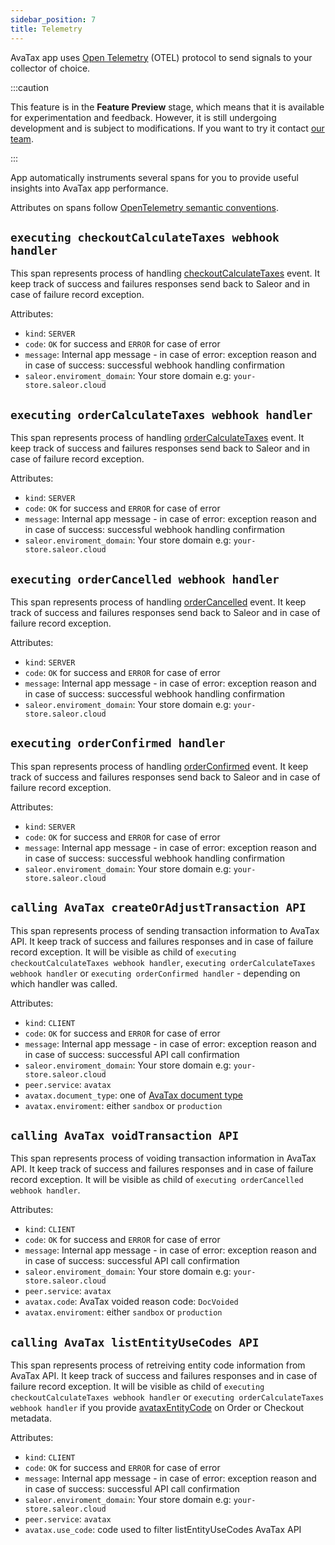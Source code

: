 ```yaml
---
sidebar_position: 7
title: Telemetry
---
```


AvaTax app uses [Open Telemetry](https://opentelemetry.io/) (OTEL) protocol to send signals to your collector of choice.

:::caution

This feature is in the **Feature Preview** stage, which means that it is available for experimentation and
feedback. However, it is still undergoing development and is subject to modifications. If you want to try it contact [our team](mailto:hello@saleor.io).

:::

App automatically instruments several spans for you to provide useful insights into AvaTax app performance.

Attributes on spans follow [OpenTelemetry semantic conventions](https://opentelemetry.io/docs/specs/semconv/general/trace/). 

## `executing checkoutCalculateTaxes webhook handler`

This span represents process of handling [checkoutCalculateTaxes](api-reference/taxes/objects/calculate-taxes.mdx) event. It keep track of success and failures responses send back to Saleor and in case of failure record exception.

Attributes:

* `kind`: `SERVER`
* `code`: `OK` for success and `ERROR` for case of error
* `message`: Internal app message - in case of error: exception reason and in case of success: successful webhook handling confirmation
* `saleor.enviroment_domain`: Your store domain e.g: `your-store.saleor.cloud`

## `executing orderCalculateTaxes webhook handler`

This span represents process of handling [orderCalculateTaxes](api-reference/taxes/objects/calculate-taxes.mdx) event. It keep track of success and failures responses send back to Saleor and in case of failure record exception.

Attributes:

* `kind`: `SERVER`
* `code`: `OK` for success and `ERROR` for case of error
* `message`: Internal app message - in case of error: exception reason and in case of success: successful webhook handling confirmation
* `saleor.enviroment_domain`: Your store domain e.g: `your-store.saleor.cloud`

## `executing orderCancelled webhook handler`

This span represents process of handling [orderCancelled](api-reference/orders/objects/order-cancelled.mdx) event. It keep track of success and failures responses send back to Saleor and in case of failure record exception.

Attributes:

* `kind`: `SERVER`
* `code`: `OK` for success and `ERROR` for case of error
* `message`: Internal app message - in case of error: exception reason and in case of success: successful webhook handling confirmation
* `saleor.enviroment_domain`: Your store domain e.g: `your-store.saleor.cloud`

## `executing orderConfirmed handler`

This span represents process of handling [orderConfirmed](api-reference/orders/objects/order-confirmed.mdx) event. It keep track of success and failures responses send back to Saleor and in case of failure record exception.

Attributes:

* `kind`: `SERVER`
* `code`: `OK` for success and `ERROR` for case of error
* `message`: Internal app message - in case of error: exception reason and in case of success: successful webhook handling confirmation
* `saleor.enviroment_domain`: Your store domain e.g: `your-store.saleor.cloud`

## `calling AvaTax createOrAdjustTransaction API`

This span represents process of sending transaction information to AvaTax API. It keep track of success and failures responses and in case of failure record exception. 
It will be visible as child of `executing checkoutCalculateTaxes webhook handler`, `executing orderCalculateTaxes webhook handler` or `executing orderConfirmed handler` - depending on which handler was called.

Attributes:

* `kind`: `CLIENT`
* `code`: `OK` for success and `ERROR` for case of error
* `message`: Internal app message - in case of error: exception reason and in case of success: successful API call confirmation
* `saleor.enviroment_domain`: Your store domain e.g: `your-store.saleor.cloud`
* `peer.service`: `avatax`
* `avatax.document_type`: one of [AvaTax document type](https://developer.avalara.com/avatax/dev-guide/transactions/document-types/)
* `avatax.enviroment`: either `sandbox` or `production`

## `calling AvaTax voidTransaction API`

This span represents process of voiding transaction information in AvaTax API. It keep track of success and failures responses and in case of failure record exception. 
It will be visible as child of `executing orderCancelled webhook handler`.

Attributes:

* `kind`: `CLIENT`
* `code`: `OK` for success and `ERROR` for case of error
* `message`: Internal app message - in case of error: exception reason and in case of success: successful API call confirmation
* `saleor.enviroment_domain`: Your store domain e.g: `your-store.saleor.cloud`
* `peer.service`: `avatax`
* `avatax.code`: AvaTax voided reason code: `DocVoided`
* `avatax.enviroment`: either `sandbox` or `production`

## `calling AvaTax listEntityUseCodes API`

This span represents process of retreiving entity code information from AvaTax API. It keep track of success and failures responses and in case of failure record exception. 
It will be visible as child of `executing checkoutCalculateTaxes webhook handler` or `executing orderCalculateTaxes webhook handler` if you provide [avataxEntityCode](developer/app-store/apps/avatax/configuration.mdx#entity-type) on Order or Checkout metadata.

Attributes:

* `kind`: `CLIENT`
* `code`: `OK` for success and `ERROR` for case of error
* `message`: Internal app message - in case of error: exception reason and in case of success: successful API call confirmation
* `saleor.enviroment_domain`: Your store domain e.g: `your-store.saleor.cloud`
* `peer.service`: `avatax`
* `avatax.use_code`: code used to filter listEntityUseCodes AvaTax API
